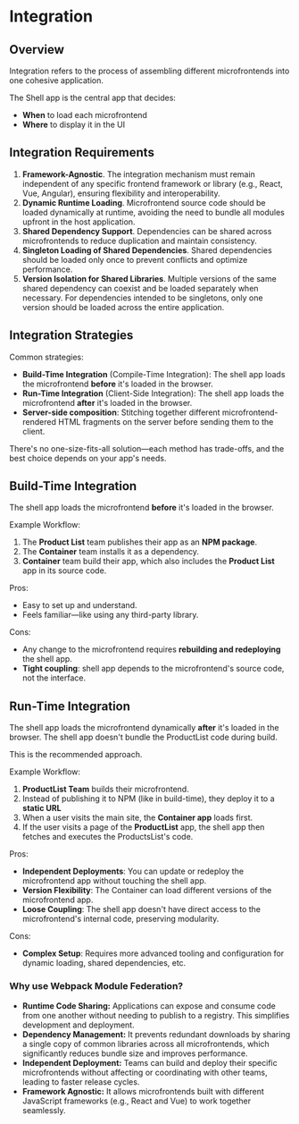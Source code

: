 # Integration

## Overview

Integration refers to the process of assembling different microfrontends into one cohesive application.

The Shell app is the central app that decides:
- **When** to load each microfrontend
- **Where** to display it in the UI


## Integration Requirements

1. **Framework-Agnostic**. The integration mechanism must remain independent of any specific frontend framework or library (e.g., React, Vue, Angular), ensuring flexibility and interoperability.
2. **Dynamic Runtime Loading**. Microfrontend source code should be loaded dynamically at runtime, avoiding the need to bundle all modules upfront in the host application.
3. **Shared Dependency Support**. Dependencies can be shared across microfrontends to reduce duplication and maintain consistency.
4. **Singleton Loading of Shared Dependencies**. Shared dependencies should be loaded only once to prevent conflicts and optimize performance.
5. **Version Isolation for Shared Libraries**. Multiple versions of the same shared dependency can coexist and be loaded separately when necessary. For dependencies intended to be singletons, only one version should be loaded across the entire application.


## Integration Strategies

Common strategies:
- **Build-Time Integration** (Compile-Time Integration): The shell app loads the microfrontend **before** it's loaded in the browser.
- **Run-Time Integration** (Client-Side Integration): The shell app loads the microfrontend **after** it's loaded in the browser.
- **Server-side composition**: Stitching together different microfrontend-rendered HTML fragments on the server before sending them to the client.

There's no one-size-fits-all solution—each method has trade-offs, and the best choice depends on your app's needs.


## Build-Time Integration

The shell app loads the microfrontend **before** it's loaded in the browser.

Example Workflow:
1. The **Product List** team publishes their app as an **NPM package**.
2. The **Container** team installs it as a dependency.
3. **Container** team build their app, which also includes the **Product List** app in its source code.

Pros:
- Easy to set up and understand.
- Feels familiar—like using any third-party library.

Cons:
- Any change to the microfrontend requires **rebuilding and redeploying** the shell app.
- **Tight coupling**: shell app depends to the microfrontend's source code, not the interface.


## Run-Time Integration

The shell app loads the microfrontend dynamically **after** it's loaded in the browser. The shell app doesn't bundle the ProductList code during build.

This is the recommended approach.

Example Workflow:
1. **ProductList Team** builds their microfrontend.
2. Instead of publishing it to NPM (like in build-time), they deploy it to a **static URL**
3. When a user visits the main site, the **Container app** loads first.
4. If the user visits a page of the **ProductList** app, the shell app then fetches and executes the ProductsList's code.

Pros:
- **Independent Deployments**: You can update or redeploy the microfrontend app without touching the shell app.
- **Version Flexibility**: The Container can load different versions of the microfrontend app.
- **Loose Coupling**: The shell app doesn't have direct access to the microfrontend's internal code, preserving modularity.

Cons:
- **Complex Setup**: Requires more advanced tooling and configuration for dynamic loading, shared dependencies, etc.

### Why use Webpack Module Federation?

- **Runtime Code Sharing:** Applications can expose and consume code from one another without needing to publish to a registry. This simplifies development and deployment.
- **Dependency Management:** It prevents redundant downloads by sharing a single copy of common libraries across all microfrontends, which significantly reduces bundle size and improves performance.
- **Independent Deployment:** Teams can build and deploy their specific microfrontends without affecting or coordinating with other teams, leading to faster release cycles.
- **Framework Agnostic:** It allows microfrontends built with different JavaScript frameworks (e.g., React and Vue) to work together seamlessly.